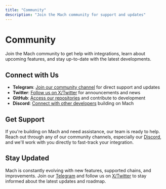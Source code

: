 ```yaml
---
title: "Community"
description: "Join the Mach community for support and updates"
---
```


# Community

Join the Mach community to get help with integrations, learn about upcoming features, and stay up-to-date with the latest developments.

## Connect with Us

- **Telegram**: [Join our community channel](https://t.me/mach_exchange) for direct support and updates
- **Twitter**: [Follow us on X/Twitter](https://x.com/mach_exchange) for announcements and news
- **GitHub**: [Access our repositories](https://github.com/mach-exchange) and contribute to development
- **Discord**: [Connect with other developers](https://discord.com/invite/mach) building on Mach

## Get Support

If you're building on Mach and need assistance, our team is ready to help. Reach out through any of our community channels, especially our [Discord](https://discord.com/invite/mach), and we'll work with you directly to fast-track your integration.

## Stay Updated

Mach is constantly evolving with new features, supported chains, and improvements. Join our [Telegram](https://t.me/mach_exchange) and follow us on [X/Twitter](https://x.com/mach_exchange) to stay informed about the latest updates and roadmap.

